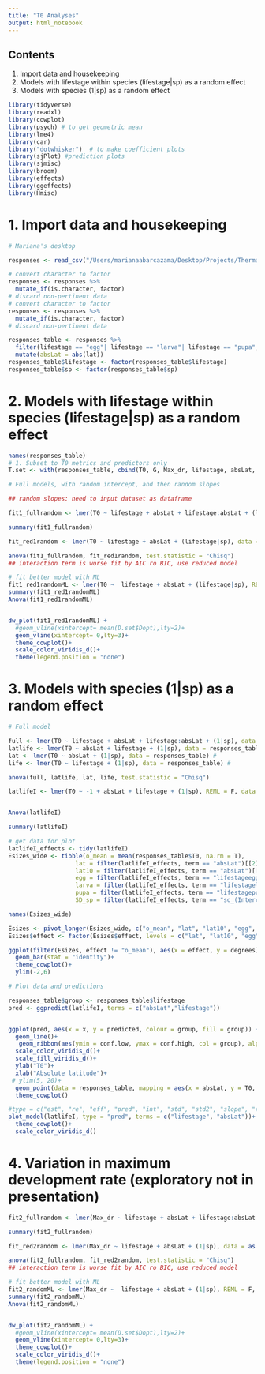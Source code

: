 ```yaml
---
title: "T0 Analyses"
output: html_notebook
---
```

## Contents
1. Import data and housekeeping
2. Models with lifestage within species (lifestage|sp) as a random effect
3. Models with species (1|sp) as a random effect

```r
library(tidyverse)
library(readxl)
library(cowplot)
library(psych) # to get geometric mean
library(lme4)
library(car)
library("dotwhisker")  # to make coefficient plots
library(sjPlot) #prediction plots
library(sjmisc)
library(broom)
library(effects)
library(ggeffects)
library(Hmisc)

```

# 1. Import data and housekeeping
```r
# Mariana's desktop

responses <- read_csv("/Users/marianaabarcazama/Desktop/Projects/ThermalPerformance/ThermalResponsesII.csv")

```


```r
# convert character to factor
responses <- responses %>%
  mutate_if(is.character, factor)
# discard non-pertinent data
# convert character to factor
responses <- responses %>%
  mutate_if(is.character, factor)
# discard non-pertinent data

responses_table <- responses %>% 
  filter(lifestage == "egg"| lifestage == "larva"| lifestage == "pupa", quality!= "inferred", quality != "combination", !is.na(Dopt)) %>% 
  mutate(absLat = abs(lat))
responses_table$lifestage <- factor(responses_table$lifestage)
responses_table$sp <- factor(responses_table$sp)
```

# 2. Models with lifestage within species (lifestage|sp) as a random effect

```r
names(responses_table)
# 1. Subset to T0 metrics and predictors only
T.set <- with(responses_table, cbind(T0, G, Max_dr, lifestage, absLat, sp))

# Full models, with random intercept, and then random slopes

## random slopes: need to input dataset as dataframe

fit1_fullrandom <- lmer(T0 ~ lifestage + absLat + lifestage:absLat + (lifestage|sp), data = as.data.frame(T.set)) #

summary(fit1_fullrandom)

fit_red1random <- lmer(T0 ~ lifestage + absLat + (lifestage|sp), data = as.data.frame(T.set), REML = F)

anova(fit1_fullrandom, fit_red1random, test.statistic = "Chisq")
## interaction term is worse fit by AIC ro BIC, use reduced model

# fit better model with ML
fit1_red1randomML <- lmer(T0 ~  lifestage + absLat + (lifestage|sp), REML = F, data = as.data.frame(T.set))
summary(fit1_red1randomML)
Anova(fit1_red1randomML)


dw_plot(fit1_red1randomML) +
  #geom_vline(xintercept= mean(D.set$Dopt),lty=2)+
  geom_vline(xintercept= 0,lty=3)+
  theme_cowplot()+
  scale_color_viridis_d()+
  theme(legend.position = "none")


```

# 3. Models with species (1|sp) as a random effect
```r

# Full model

full <- lmer(T0 ~ lifestage + absLat + lifestage:absLat + (1|sp), data = responses_table) #
latlife <- lmer(T0 ~ absLat + lifestage + (1|sp), data = responses_table) #
lat <- lmer(T0 ~ absLat + (1|sp), data = responses_table) #
life <- lmer(T0 ~ lifestage + (1|sp), data = responses_table) #

anova(full, latlife, lat, life, test.statistic = "Chisq")

latlifeI <- lmer(T0 ~ -1 + absLat + lifestage + (1|sp), REML = F, data = responses_table) #


Anova(latlifeI)

summary(latlifeI)
```
 
```r
# get data for plot
latlifeI_effects <- tidy(latlifeI)
Esizes_wide <- tibble(o_mean = mean(responses_table$T0, na.rm = T),
                   lat = filter(latlifeI_effects, term == "absLat")[[2]], 
                   lat10 = filter(latlifeI_effects, term == "absLat")[[2]]*10, 
                   egg = filter(latlifeI_effects, term == "lifestageegg")[[2]] - o_mean, 
                   larva = filter(latlifeI_effects, term == "lifestagelarva")[[2]] - o_mean, 
                   pupa = filter(latlifeI_effects, term == "lifestagepupa")[[2]] - o_mean, 
                   SD_sp = filter(latlifeI_effects, term == "sd_(Intercept).sp")[[2]])

names(Esizes_wide)

Esizes <- pivot_longer(Esizes_wide, c("o_mean", "lat", "lat10", "egg", "larva", "pupa", "SD_sp"), names_to = "effect", values_to = "degrees")
Esizes$effect <- factor(Esizes$effect, levels = c("lat", "lat10", "egg", "larva", "pupa", "SD_sp"))

ggplot(filter(Esizes, effect != "o_mean"), aes(x = effect, y = degrees))+
  geom_bar(stat = "identity")+
  theme_cowplot()+
  ylim(-2,6)


```
 
 
```r
# Plot data and predictions

responses_table$group <- responses_table$lifestage
pred <- ggpredict(latlifeI, terms = c("absLat","lifestage"))


ggplot(pred, aes(x = x, y = predicted, colour = group, fill = group)) +
  geom_line()+
   geom_ribbon(aes(ymin = conf.low, ymax = conf.high, col = group), alpha = 0.1)+
  scale_color_viridis_d()+
  scale_fill_viridis_d()+
  ylab("T0")+
  xlab("Absolute latitude")+
 # ylim(5, 20)+
  geom_point(data = responses_table, mapping = aes(x = absLat, y = T0, col =group ), alpha = 0.6)+
  theme_cowplot()


```
 
 
```r
#type = c("est", "re", "eff", "pred", "int", "std", "std2", "slope", "resid", "diag")
plot_model(latlifeI, type = "pred", terms = c("lifestage", "absLat"))+
  theme_cowplot()+
  scale_color_viridis_d()
```
 






# 4. Variation in maximum development rate (exploratory not in presentation)
```r
fit2_fullrandom <- lmer(Max_dr ~ lifestage + absLat + lifestage:absLat + (1|sp), data = as.data.frame(T.set)) #

summary(fit2_fullrandom)

fit_red2random <- lmer(Max_dr ~ lifestage + absLat + (1|sp), data = as.data.frame(T.set), REML = F)

anova(fit2_fullrandom, fit_red2random, test.statistic = "Chisq")
## interaction term is worse fit by AIC ro BIC, use reduced model

# fit better model with ML
fit2_randomML <- lmer(Max_dr ~  lifestage + absLat + (1|sp), REML = F, data = as.data.frame(T.set))
summary(fit2_randomML)
Anova(fit2_randomML)


dw_plot(fit2_randomML) +
  #geom_vline(xintercept= mean(D.set$Dopt),lty=2)+
  geom_vline(xintercept= 0,lty=3)+
  theme_cowplot()+
  scale_color_viridis_d()+
  theme(legend.position = "none")
```


